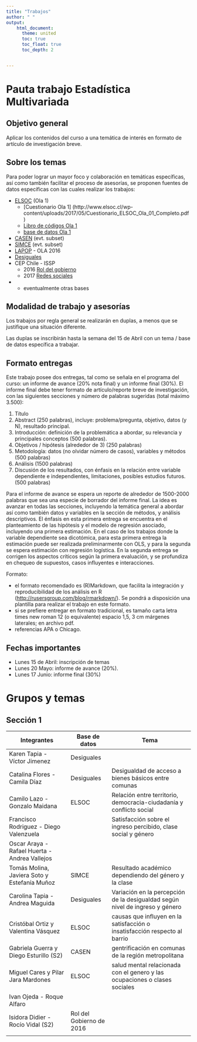```yaml
---
title: "Trabajos"
author: " "
output:
    html_document:
      theme: united
      toc: true
      toc_float: true
      toc_depth: 2


---
```

# Pauta trabajo Estadística Multivariada

## Objetivo general
Aplicar los contenidos del curso a una temática de interés en formato de artículo de investigación breve.

## Sobre los temas
Para poder lograr un mayor foco y colaboración en temáticas específicas, así como también facilitar el proceso de asesorías, se proponen fuentes de datos específicas con las cuales realizar los trabajos:

- [ELSOC](http://www.elsoc.cl/) (Ola 1)
  - [Cuestionario Ola 1] (http://www.elsoc.cl/wp-content/uploads/2017/05/Cuestionario_ELSOC_Ola_01_Completo.pdf)
  - [Libro de códigos Ola 1](http://www.elsoc.cl/wp-content/uploads/2017/05/Libro_de_Codigos_ELSOC_Ola_01_Completo.pdf)
  - [base de datos Ola 1](documents/data/COESW1_Stata14_V3.dta)
- [CASEN](http://observatorio.ministeriodesarrollosocial.gob.cl/casen-multidimensional/casen/basedatos.php) (evt. subset)
- [SIMCE](https://www.agenciaeducacion.cl/evaluaciones/que-es-el-simce/) (evt. subset)
- [LAPOP](https://www.vanderbilt.edu/lapop-espanol/) - OLA 2016
- [Desiguales](https://www.desiguales.org/descripcin-del-libro)
- CEP Chile - ISSP
  - 2016 [Rol del gobierno](https://dbk.gesis.org/dbksearch/sdesc2.asp?no=6900&db=E&tab=3)
  - 2017 [Redes sociales](https://dbk.gesis.org/DBKsearch/SDESC2.asp?no=6980&tab=3&db=E)
- * eventualmente otras bases

## Modalidad de trabajo y asesorías

Los trabajos por regla general se realizarán en duplas, a menos que se justifique una situación diferente.

Las duplas se inscribirán hasta la semana del 15 de Abril con un tema / base de datos específica a trabajar.


## Formato entregas

Este trabajo posee dos entregas, tal como se señala en el programa del curso: un informe de avance (20% nota final) y un informe final (30%). El informe final debe tener formato de artículo/reporte breve de investigación, con las siguientes secciones y número de palabras sugeridas (total máximo 3.500):

1. Título
2. Abstract (250 palabras), incluye: problema/pregunta, objetivo, datos (y N), resultado principal.
3. Introducción: definición de la problemática a abordar, su relevancia y principales conceptos (500 palabras).
4. Objetivos / hipótesis (alrededor de 3) (250 palabras)
5. Metodología: datos (no olvidar número de casos), variables y métodos  (500 palabras)
6. Análisis (1500 palabras)
7. Discusión de los resultados, con énfasis en la relación entre variable dependiente e independientes, limitaciones, posibles estudios futuros. (500 palabras)

Para el informe de avance se espera un reporte de alrededor de 1500-2000 palabras que sea una especie de borrador del informe final. La idea es avanzar en todas las secciones, incluyendo la temática general a abordar así como también datos y variables en la sección de métodos, y análisis descriptivos. El énfasis en esta primera entrega se encuentra en el planteamiento de las hipótesis y el modelo de regresión asociado, incluyendo una primera estimación. En el caso de los trabajos donde la variable dependiente sea dicotómica, para esta primera entrega la estimación puede ser realizada preliminarmente con OLS, y para la segunda se espera estimación con regresión logística. En la segunda entrega se corrigen los aspectos críticos según la primera evaluación, y se profundiza en chequeo de supuestos, casos influyentes e interacciones.

Formato:

- el formato recomendado es (R)Markdown, que facilita la integración y reproducibilidad de los análisis en R (<http://rusersgroup.com/blog/rmarkdown/>). Se pondrá a disposición una plantilla para realizar el trabajo en este formato.
- si se prefiere entregar en formato tradicional, es tamaño carta letra times new roman 12 (o equivalente) espacio 1,5, 3 cm márgenes laterales; en archivo pdf.
- referencias APA o Chicago.

## Fechas importantes

- Lunes 15 de Abril: inscripción de temas
- Lunes 20 Mayo: informe de avance (20%).
- Lunes 17 Junio: informe final (30%)

# Grupos y temas

## Sección 1

Integrantes  | Base de datos  | Tema
---|--|----
Karen Tapia - Víctor Jimenez  | Desiguales  |
Catalina Flores - Camila Díaz  |Desiguales   | Desigualdad de acceso a bienes básicos entre comunas
Camilo Lazo - Gonzalo Maidana  | ELSOC  | Relación entre territorio, democracia-ciudadanía y conflicto social
Francisco Rodriguez - Diego Valenzuela  |   |  Satisfacción sobre el ingreso percibido, clase social y género
Oscar Araya - Rafael Huerta - Andrea Vallejos  |   |
Tomás Molina, Javiera Soto y Estefanía Muñoz  |  SIMCE |  Resultado académico dependiendo del género y la clase
Carolina Tapia - Andrea Maguida  | Desiguales | Variación en la percepción de la desigualdad según nivel de ingreso y género
Cristóbal Ortiz y Valentina Vásquez  | ELSOC  |  causas que influyen en la satisfacción o insatisfacción respecto al barrio
Gabriela Guerra y Diego Esturillo (S2)  | CASEN  |  gentrificación en comunas de la región metropolitana
Miguel Cares y Pilar Jara Mardones  | ELSOC |  salud mental relacionada con el genero y las ocupaciones o clases sociales
Ivan Ojeda - Roque Alfaro  |   |
Isidora Didier - Rocío Vidal (S2)|  Rol del Gobierno de 2016  |
  |   |
